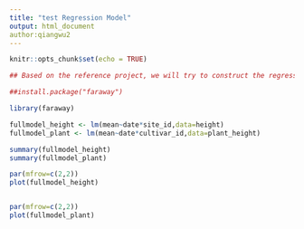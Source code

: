 ```yaml
---
title: "test Regression Model"
output: html_document
author:qiangwu2
---
```


```r
knitr::opts_chunk$set(echo = TRUE)
```

```r
## Based on the reference project, we will try to construct the regression model viewing date and site_id as factors

##install.package("faraway")

library(faraway)

fullmodel_height <- lm(mean~date*site_id,data=height)
fullmodel_plant <- lm(mean~date*cultivar_id,data=plant_height)

summary(fullmodel_height)
summary(fullmodel_plant)

par(mfrow=c(2,2))
plot(fullmodel_height)


par(mfrow=c(2,2))
plot(fullmodel_plant)



```